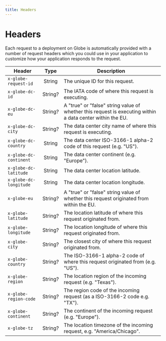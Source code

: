 ```yaml
---
title: Headers
---
```


# Headers

Each request to a deployment on Globe is automatically provided with a number of request headers which you could use in your application to customize how your application responds to the request.

| **Header**             | **Type** | **Description**                                                                                           |
| ---------------------- | :------: | --------------------------------------------------------------------------------------------------------- |
| `x-globe-request-id`   |  String  | The unique ID for this request.                                                                           |
| `x-globe-dc-id`        | String?  | The IATA code of where this request is executing.                                                         |
| `x-globe-dc-eu`        | String?  | A "true" or "false" string value of whether this request is executing within a data center within the EU. |
| `x-globe-dc-city`      | String?  | The data center city name of where this request is executing.                                             |
| `x-globe-dc-country`   |  String  | The data center ISO-3166-1 alpha-2 code of this request (e.g. "US").                                      |
| `x-globe-dc-continent` |  String  | The data center continent (e.g. "Europe").                                                                |
| `x-globe-dc-latitude`  |  String  | The data center location latitude.                                                                        |
| `x-globe-dc-longitude` |  String  | The data center location longitude.                                                                       |
| `x-globe-eu`           | String?  | A "true" or "false" string value of whether this request originated from within the EU.                   |
| `x-globe-latitude`     | String?  | The location latitude of where this request originated from.                                              |
| `x-globe-longitude`    | String?  | The location longitude of where this request originated from.                                             |
| `x-globe-city`         | String?  | The closest city of where this request originated from.                                                   |
| `x-globe-country`      | String?  | The ISO-3166-1 alpha-2 code of where this request originated from (e.g. "US").                            |
| `x-globe-region`       | String?  | The location region of the incoming request (e.g. "Texas").                                               |
| `x-globe-region-code`  | String?  | The region code of the incoming request (as a ISO-3166-2 code e.g. "TX").                                 |
| `x-globe-continent`    | String?  | The continent of the incoming request (e.g. "Europe").                                                    |
| `x-globe-tz`           | String?  | The location timezone of the incoming request, e.g. "America/Chicago".                                    |
